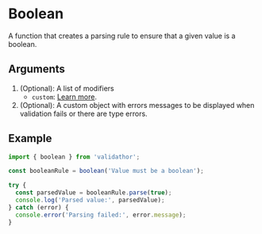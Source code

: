 # Boolean

A function that creates a parsing rule to ensure that a given value is a boolean.

## Arguments

1. (Optional): A list of modifiers
   - `custom`: [Learn more](/modifiers/custom).
2. (Optional): A custom object with errors messages to be displayed when validation fails or there are type errors.


## Example

```ts
import { boolean } from 'validathor';

const booleanRule = boolean('Value must be a boolean');

try {
  const parsedValue = booleanRule.parse(true);
  console.log('Parsed value:', parsedValue);
} catch (error) {
  console.error('Parsing failed:', error.message);
}
```